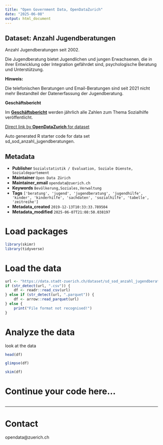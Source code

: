 ```yaml
---
title: "Open Government Data, OpenDataZurich"
date: "2025-06-08"
output: html_document
---
```


## Dataset: Anzahl Jugendberatungen

Anzahl Jugendberatungen seit 2002.

Die Jugendberatung bietet Jugendlichen und jungen Erwachsenen, die in ihrer Entwicklung oder Integration gefährdet sind, psychologische Beratung und Unterstützung.  


**Hinweis:**

Die telefonischen Beratungen und Email-Beratungen sind seit 2021 nicht mehr Bestandteil der Datenerfassung der Jugendberatung.

[]()

**Geschäftsbericht**


Im [**Geschäftsbericht**](https://www.stadt-zuerich.ch/geschaeftsbericht) werden jährlich alle Zahlen zum Thema Sozialhilfe veröffentlicht.


[]()



[Direct link by **OpenDataZurich** for dataset](https://data.stadt-zuerich.ch/dataset/sd_sod_anzahl_jugendberatungen)

Auto generated R starter code for data set sd_sod_anzahl_jugendberatungen.

## Metadata

- **Publisher** `Sozialstatistik / Evaluation, Soziale Dienste, Sozialdepartement`
- **Maintainer** `Open Data Zürich`
- **Maintainer_email** `opendata@zuerich.ch`
- **Keywords** `Bevölk­erung,Soziales,Ver­walt­ung`
- **Tags** `['beratung', 'jugend', 'jugendberatung', 'jugendhilfe', 'kinder', 'kinderhilfe', 'sachdaten', 'sozialhilfe', 'tabelle', 'zeitreihe']`
- **Metadata_created** `2019-12-13T10:33:33.789504`
- **Metadata_modified** `2025-06-07T21:08:50.038197`


# Load packages

```r
library(skimr)
library(tidyverse)
```

# Load the data

```r
url <- "https://data.stadt-zuerich.ch/dataset/sd_sod_anzahl_jugendberatungen/download/sd_sod_anzahl_jugendberatungen.csv"
if (str_detect(url, ".csv")) {
    df <- readr::read_csv(url)
} else if (str_detect(url, ".parquet")) {
    df <- arrow::read_parquet(url)
} else {
    print("File format not recognised!")
}
```

# Analyze the data

look at the data
```r
head(df)
```

```r
glimpse(df)
```

```r
skim(df)
```

# Continue your code here...

```r

```

------------------------------------------------------------------------

# Contact

opendata@zuerich.ch
